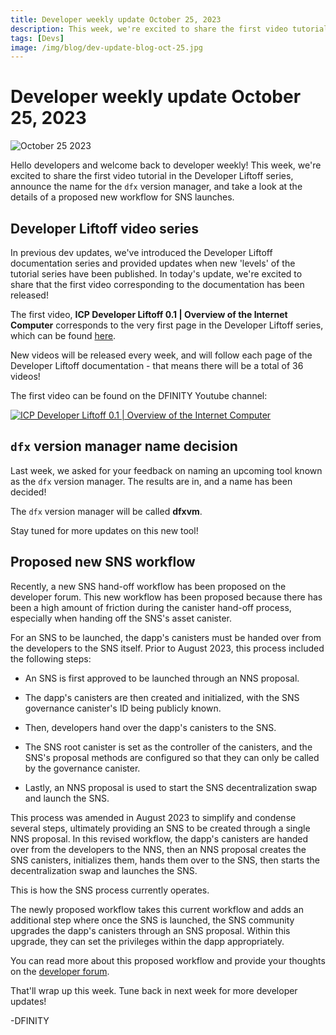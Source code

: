```yaml
---
title: Developer weekly update October 25, 2023
description: This week, we're excited to share the first video tutorial in the Developer Liftoff series, announce the name for the dfx version manager, and take a look at the details of a proposed new workflow for SNS launches.
tags: [Devs]
image: /img/blog/dev-update-blog-oct-25.jpg
---
```


# Developer weekly update October 25, 2023

![October 25 2023](../../static/img/blog/dev-update-blog-oct-25.jpg)

Hello developers and welcome back to developer weekly! This week, we're excited to share the first video tutorial in the Developer Liftoff series, announce the name for the `dfx` version manager, and take a look at the details of a proposed new workflow for SNS launches.

## Developer Liftoff video series

In previous dev updates, we've introduced the Developer Liftoff documentation series and provided updates when new 'levels' of the tutorial series have been published. In today's update, we're excited to share that the first video corresponding to the documentation has been released!

The first video, **ICP Developer Liftoff 0.1 | Overview of the Internet Computer** corresponds to the very first page in the Developer Liftoff series, which can be found [here](/docs/tutorials/developer-liftoff/level-0/ic-overview).

New videos will be released every week, and will follow each page of the Developer Liftoff documentation - that means there will be a total of 36 videos!

The first video can be found on the DFINITY Youtube channel:

[![ICP Developer Liftoff 0.1 | Overview of the Internet Computer](https://img.youtube.com/vi/oBUpJ4CqmN0/0.jpg)](https://youtu.be/oBUpJ4CqmN0?si=q5r223tFnWoZTMGz)

## `dfx` version manager name decision

Last week, we asked for your feedback on naming an upcoming tool known as the `dfx` version manager. The results are in, and a name has been decided!

The `dfx` version manager will be called **dfxvm**.

Stay tuned for more updates on this new tool!

## Proposed new SNS workflow

Recently, a new SNS hand-off workflow has been proposed on the developer forum. This new workflow has been proposed because there has been a high amount of friction during the canister hand-off process, especially when handing off the SNS's asset canister.

For an SNS to be launched, the dapp's canisters must be handed over from the developers to the SNS itself. Prior to August 2023, this process included the following steps:

- An SNS is first approved to be launched through an NNS proposal.

- The dapp's canisters are then created and initialized, with the SNS governance canister's ID being publicly known.

- Then, developers hand over the dapp's canisters to the SNS.

- The SNS root canister is set as the controller of the canisters, and the SNS's proposal methods are configured so that they can only be called by the governance canister.

- Lastly, an NNS proposal is used to start the SNS decentralization swap and launch the SNS.

This process was amended in August 2023 to simplify and condense several steps, ultimately providing an SNS to be created through a single NNS proposal. In this revised workflow, the dapp's canisters are handed over from the developers to the NNS, then an NNS proposal creates the SNS canisters, initializes them, hands them over to the SNS, then starts the decentralization swap and launches the SNS.

This is how the SNS process currently operates.

The newly proposed workflow takes this current workflow and adds an additional step where once the SNS is launched, the SNS community upgrades the dapp's canisters through an SNS proposal. Within this upgrade, they can set the privileges within the dapp appropriately.

You can read more about this proposed workflow and provide your thoughts on the [developer forum](https://forum.dfinity.org/t/handing-over-dapp-canisters-to-an-sns-dao/23877).

That'll wrap up this week. Tune back in next week for more developer updates!

-DFINITY

